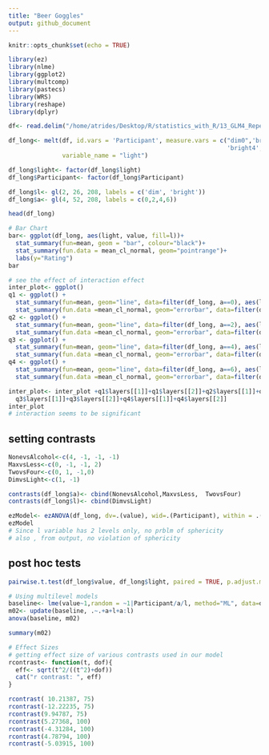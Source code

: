 ```yaml
---
title: "Beer Goggles"
output: github_document
---
```


```r
knitr::opts_chunk$set(echo = TRUE)
```
```r
library(ez)
library(nlme)
library(ggplot2)
library(multcomp)
library(pastecs)
library(WRS)
library(reshape)
library(dplyr)
```
```r
df<- read.delim("/home/atrides/Desktop/R/statistics_with_R/13_GLM4_RepeatedMeasuresDesigns/Data_Files/BeerGogglesLighting.dat")

df_long<- melt(df, id.vars = 'Participant', measure.vars = c("dim0",'bright0', 'dim2','bright2','dim4', 
                                                             'bright4', 'dim6','bright6' ), 
               variable_name = "light")

df_long$light<- factor(df_long$light)
df_long$Participant<- factor(df_long$Participant)

df_long$l<- gl(2, 26, 208, labels = c('dim', 'bright'))
df_long$a<- gl(4, 52, 208, labels = c(0,2,4,6))

head(df_long)
```
```r
# Bar Chart
bar<- ggplot(df_long, aes(light, value, fill=l))+
  stat_summary(fun=mean, geom = "bar", colour="black")+
  stat_summary(fun.data = mean_cl_normal, geom="pointrange")+
  labs(y="Rating")
bar
```
```r
# see the effect of interaction effect
inter_plot<- ggplot()
q1 <- ggplot() +
  stat_summary(fun=mean, geom="line", data=filter(df_long, a==0), aes(l,value, group=1, colour=a))+
  stat_summary(fun.data =mean_cl_normal, geom="errorbar", data=filter(df_long,a==0), aes(l,value),colour='orange',  width=0.2)
q2 <- ggplot() +
  stat_summary(fun=mean, geom="line", data=filter(df_long, a==2), aes(l,value, group=2, colour=a))+
  stat_summary(fun.data =mean_cl_normal, geom="errorbar", data=filter(df_long,a==2), aes(l,value),colour='green',  width=0.2)
q3 <- ggplot() +
  stat_summary(fun=mean, geom="line", data=filter(df_long, a==4), aes(l,value, group=3, colour=a))+
  stat_summary(fun.data =mean_cl_normal, geom="errorbar", data=filter(df_long,a==4), aes(l,value), colour="blue", width=0.2)
q4 <- ggplot() +
  stat_summary(fun=mean, geom="line", data=filter(df_long, a==6), aes(l,value, group=4, colour=a))+
  stat_summary(fun.data =mean_cl_normal, geom="errorbar", data=filter(df_long,a==6), aes(l,value),colour="purple",  width=0.2)

inter_plot<- inter_plot +q1$layers[[1]]+q1$layers[[2]]+q2$layers[[1]]+q2$layers[[2]]+
  q3$layers[[1]]+q3$layers[[2]]+q4$layers[[1]]+q4$layers[[2]]
inter_plot
# interaction seems to be significant

```
## setting contrasts
```r

NonevsAlcohol<-c(4, -1, -1, -1) 
MaxvsLess<-c(0, -1, -1, 2) 
TwovsFour<-c(0, 1, -1,0) 
DimvsLight<-c(1, -1) 

contrasts(df_long$a)<- cbind(NonevsAlcohol,MaxvsLess,  TwovsFour)
contrasts(df_long$l)<- cbind(DimvsLight)

ezModel<- ezANOVA(df_long, dv=.(value), wid=.(Participant), within = .(a,l), type = 3, detailed = TRUE)
ezModel
# Since l variable has 2 levels only, no prblm of sphericity
# also , from output, no violation of sphericity
```

## post hoc tests
```r
pairwise.t.test(df_long$value, df_long$light, paired = TRUE, p.adjust.method = 'bonferroni')
```

```r
# Using multilevel models
baseline<- lme(value~1,random = ~1|Participant/a/l, method="ML", data=df_long)
m02<- update(baseline, .~.+a+l+a:l)
anova(baseline, m02)
```
```r
summary(m02)
```
```r
# Effect Sizes
# getting effect size of various contrasts used in our model
rcontrast<- function(t, dof){
  eff<- sqrt(t^2/((t^2)+dof))
  cat("r contrast: ", eff)
}

rcontrast( 10.21387, 75) 
rcontrast(-12.22235, 75) 
rcontrast(9.94787, 75) 
rcontrast(5.27368, 100) 
rcontrast(-4.31284, 100) 
rcontrast(4.78794, 100) 
rcontrast(-5.03915, 100)
```